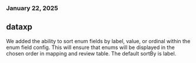 ### January 22, 2025
## dataxp

We added the ability to sort enum fields by label, value, or ordinal within the enum field config. This will ensure that enums will be displayed in the chosen order in mapping and review table. The default sortBy is label.

